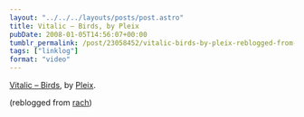 ```yaml
---
layout: "../../../layouts/posts/post.astro"
title: Vitalic – Birds, by Pleix
pubDate: 2008-01-05T14:56:07+00:00
tumblr_permalink: /post/23058452/vitalic-birds-by-pleix-reblogged-from-rach
tags: ["linklog"]
format: "video"
---
```



<YouTube id="https://www.youtube.com/watch?v=6RvAjiJzlAo" />

[Vitalic &#8211; Birds][1], by [Pleix][2].

(reblogged from [rach][3])

[1]: https://www.youtube.com/watch?v=6RvAjiJzlAo
[2]: http://www.pleix.net/
[3]: http://rach.tumblr.com/
